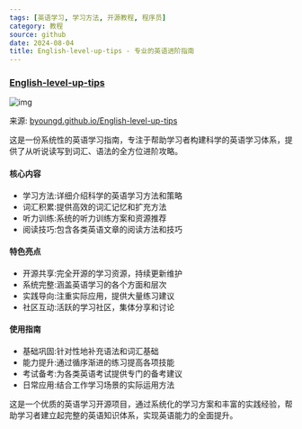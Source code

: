 ```yaml
---
tags: [英语学习, 学习方法, 开源教程, 程序员]
category: 教程
source: github
date: 2024-08-04
title: English-level-up-tips - 专业的英语进阶指南
---
```


### [English-level-up-tips](https://byoungd.github.io/English-level-up-tips/#/)

![img](https://img.mengpeng.tech/i/2024/12/09/675685cd1b952.webp)

来源: [byoungd.github.io/English-level-up-tips](https://byoungd.github.io/English-level-up-tips/#/)

这是一份系统性的英语学习指南，专注于帮助学习者构建科学的英语学习体系，提供了从听说读写到词汇、语法的全方位进阶攻略。

#### 核心内容
- 学习方法:详细介绍科学的英语学习方法和策略
- 词汇积累:提供高效的词汇记忆和扩充方法
- 听力训练:系统的听力训练方案和资源推荐
- 阅读技巧:包含各类英语文章的阅读方法和技巧

#### 特色亮点
- 开源共享:完全开源的学习资源，持续更新维护
- 系统完整:涵盖英语学习的各个方面和层次
- 实践导向:注重实际应用，提供大量练习建议
- 社区互动:活跃的学习社区，集体分享和讨论

#### 使用指南
- 基础巩固:针对性地补充语法和词汇基础
- 能力提升:通过循序渐进的练习提高各项技能
- 考试备考:为各类英语考试提供专门的备考建议
- 日常应用:结合工作学习场景的实际运用方法

这是一个优质的英语学习开源项目，通过系统化的学习方案和丰富的实践经验，帮助学习者建立起完整的英语知识体系，实现英语能力的全面提升。 